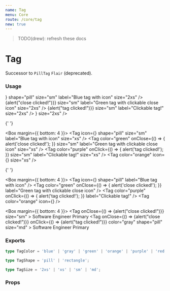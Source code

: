 ```yaml
---
name: Tag
menu: Core
route: /core/tag
new: true
---
```



> TODO(drew): refresh these docs

# Tag

Successor to `PillTag` `Flair` (deprecated).

### Usage

<Playground>
  <Box margin={{ bottom: 4 }}>
    <InterfaceHeader title="2xs" section flow />
    <Tag
      color="red"
      size="sm"
      label="Red tag"
      size="2xs"
    />
    <Tag
      color="gray"
      shape="pill"
      size="sm"
      label="Gray tag"
      size="2xs"
    />
    <Tag
      icon={<BookmarkOutlineIcon />}
      shape="pill"
      size="sm"
      label="Blue tag with icon"
      size="2xs"
    />
    <Tag
      color="green"
      onClose={() => {alert("close clicked!")}}
      size="sm"
      label="Green tag with clickable close icon"
      size="2xs"
    />
    <Tag
      color="purple"
      onClick={() => {alert("tag clicked!")}}
      size="sm"
      label="Clickable tag!"
      size="2xs"
    />
    <Tag
      color="orange"
      icon={<BookmarkOutlineIcon />}
      size="2xs"
    />
  </Box>

{' '}

<Box margin={{ bottom: 4 }}>
  <InterfaceHeader title="xs" section flow />
  <Tag color="red" size="sm" label="Red tag" size="xs" />
  <Tag color="gray" shape="pill" size="sm" label="Gray tag" size="xs" />
  <Tag
    icon={<BookmarkOutlineIcon />}
    shape="pill"
    size="sm"
    label="Blue tag with icon"
    size="xs"
  />
  <Tag
    color="green"
    onClose={() => {
      alert('close clicked!');
    }}
    size="sm"
    label="Green tag with clickable close icon"
    size="xs"
  />
  <Tag
    color="purple"
    onClick={() => {
      alert('tag clicked!');
    }}
    size="sm"
    label="Clickable tag!"
    size="xs"
  />
  <Tag color="orange" icon={<BookmarkOutlineIcon />} size="xs" />
</Box>

{' '}

<Box margin={{ bottom: 4 }}>
  <InterfaceHeader title="sm" section flow />
  <Tag color="red" label="Red tag" />
  <Tag color="gray" shape="pill" label="Gray tag" />
  <Tag icon={<BookmarkOutlineIcon />} shape="pill" label="Blue tag with icon" />
  <Tag
    color="green"
    onClose={() => {
      alert('close clicked!');
    }}
    label="Green tag with clickable close icon"
  />
  <Tag
    color="purple"
    onClick={() => {
      alert('tag clicked!');
    }}
    label="Clickable tag!"
  />
  <Tag color="orange" icon={<BookmarkOutlineIcon />} />
</Box>

  <Box margin={{ bottom: 4 }}>
    <InterfaceHeader title="Custom content" section flow />
    <Tag onClose={() => {alert("close clicked!")}} size="sm" >
      <span className="font-medium">Software Engineer</span>
      <span>Primary</span>
    </Tag>
    <Tag
      onClose={() => {alert("close clicked!")}}
      onClick={() => {alert("tag clicked!")}}
      color="gray"
      shape="pill"
      size="md"
    >
      <span className="text-dark-aaa font-medium">Software Engineer</span>
      <span className="text-dark-aaa">Primary</span>
    </Tag>
  </Box>
</Playground>

### Exports

```ts
type TagColor = 'blue' | 'gray' | 'green' | 'orange' | 'purple' | 'red';

type TagShape = 'pill' | 'rectangle';

type TagSize = '2xs' | 'xs' | 'sm' | 'md';
```

### Props

<Props of={Tag} />
